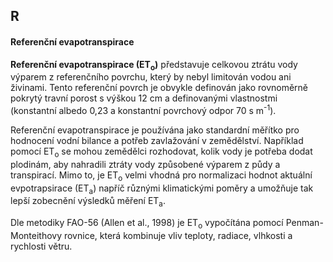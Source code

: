## R

#### Referenční evapotranspirace
::: collapsible
<p>
    **Referenční evapotranspirace (ET<sub>o</sub>)** představuje celkovou ztrátu vody výparem z referenčního povrchu, který by nebyl limitován vodou ani živinami. Tento referenční povrch je obvykle definován jako rovnoměrně pokrytý travní porost s výškou 12 cm a definovanými vlastnostmi (konstantní albedo 0,23 a konstantní povrchový odpor 70 s m<sup>-1</sup>). 
</p>
<p>
    Referenční evapotranspirace je používána jako standardní měřítko pro hodnocení vodní bilance a potřeb zavlažování v zemědělství. Například pomocí ET<sub>o</sub> se mohou zemědělci rozhodovat, kolik vody je potřeba dodat plodinám, aby nahradili ztráty vody způsobené výparem z půdy a transpirací. Mimo to, je ET<sub>o</sub> velmi vhodná pro normalizaci hodnot aktuální evpotrapsirace (ET<sub>a</sub>) napříč různými klimatickými poměry a umožňuje tak lepší zobecnění výsledků měření ET<sub>a</sub>. 
</p>
<p>
    Dle metodiky FAO-56 (Allen et al., 1998) je ET<sub>o</sub> vypočítána pomocí Penman-Monteithovy rovnice, která kombinuje vliv teploty, radiace, vlhkosti a rychlosti větru.
</p>
:::
